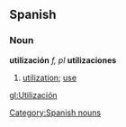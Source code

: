 == Spanish ==
=== Noun ===
'''utilización''' ''f, pl'' '''utilizaciones'''
# [[utilization]]; [[use]]

[[Category:Spanish nouns]]

[[gl:Utilización]]